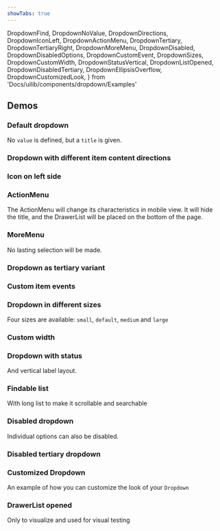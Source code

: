 ```yaml
---
showTabs: true
---
```


  DropdownFind,
  DropdownNoValue,
  DropdownDirections,
  DropdownIconLeft,
  DropdownActionMenu,
  DropdownTertiary,
  DropdownTertiaryRight,
  DropdownMoreMenu,
  DropdownDisabled,
  DropdownDisabledOptions,
  DropdownCustomEvent,
  DropdownSizes,
  DropdownCustomWidth,
  DropdownStatusVertical,
  DropdownListOpened,
  DropdownDisabledTertiary,
  DropdownEllipsisOverflow,
  DropdownCustomizedLook,
} from 'Docs/uilib/components/dropdown/Examples'

## Demos

### Default dropdown

No `value` is defined, but a `title` is given.

<DropdownNoValue />

### Dropdown with different item content directions

<DropdownDirections />

### Icon on left side

<DropdownIconLeft />

### ActionMenu

The ActionMenu will change its characteristics in mobile view. It will hide the title, and the DrawerList will be placed on the bottom of the page.

<DropdownActionMenu />

### MoreMenu

No lasting selection will be made.

<DropdownMoreMenu />

### Dropdown as tertiary variant

<DropdownTertiary />
<VisibleWhenVisualTest>
  <DropdownTertiaryRight />
</VisibleWhenVisualTest>

### Custom item events

<DropdownCustomEvent />

### Dropdown in different sizes

Four sizes are available: `small`, `default`, `medium` and `large`

<DropdownSizes />

### Custom width

<DropdownCustomWidth />

### Dropdown with status

And vertical label layout.

<DropdownStatusVertical />

### Findable list

With long list to make it scrollable and searchable

<DropdownFind />

### Disabled dropdown

<DropdownDisabled />

Individual options can also be disabled.

<DropdownDisabledOptions />

### Disabled tertiary dropdown

<DropdownDisabledTertiary />

### Customized Dropdown

An example of how you can customize the look of your `Dropdown`

<DropdownCustomizedLook />

### DrawerList opened

Only to visualize and used for visual testing

<DropdownListOpened />

<VisibleWhenVisualTest>
  <DropdownEllipsisOverflow />
</VisibleWhenVisualTest>
